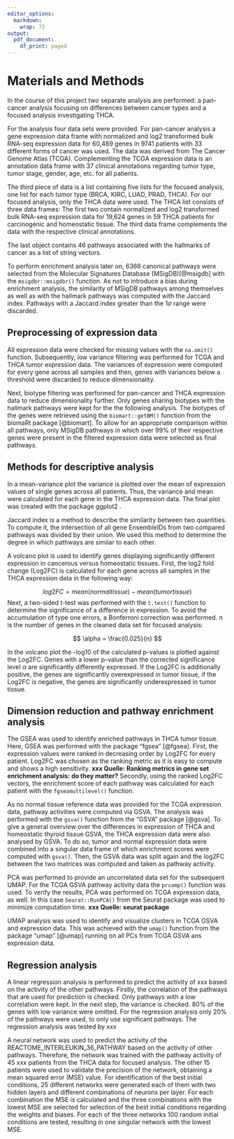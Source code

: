 ```yaml
---
editor_options:
  markdown:
    wrap: 72
output:
  pdf_document:
    df_print: paged
---
```


# Materials and Methods

In the course of this project two separate analysis are performed: a
pan-cancer analysis focusing on differences between cancer types and a
focused analysis investigating THCA.

For the analysis four data sets were provided. For pan-cancer analysis a
gene expression data frame with normalized and log2 transformed bulk
RNA-seq expression data for 60,489 genes in 9741 patients with 33
different forms of cancer was used. The data was derived from The Cancer
Genome Atlas (TCGA). Complementing the TCGA expression data is an
annotation data frame with 37 clinical annotations regarding tumor type,
tumor stage, gender, age, etc. for all patients.

The third piece of data is a list containing five lists for the focused
analysis, one list for each tumor type (BRCA, KIRC, LUAD, PRAD, THCA).
For our focused analysis, only the THCA data were used. The THCA list
consists of three data frames: The first two contain normalized and log2
transformed bulk RNA-seq expression data for 19,624 genes in 59 THCA
patients for carcinogenic and homeostatic tissue. The third data frame
complements the data with the respective clinical annotations.

The last object contains 46 pathways associated with the hallmarks of
cancer as a list of string vectors.

To perform enrichment analysis later on, 6366 canonical pathways were
selected from the Molecular Signatures Database (MSigDB)[@msigdb] with
the `msigdbr::msigdbr()` function. As not to introduce a bias during
enrichment analysis, the similarity of MSigDB pathways among themselves
as well as with the hallmark pathways was computed with the Jaccard
index. Pathways with a Jaccard index greater than the 1$\sigma$ range
were discarded.

## Preprocessing of expression data

All expression data were checked for missing values with the `na.omit()`
function. Subsequently, low variance filtering was performed for TCGA
and THCA tumor expression data. The variances of expression were
computed for every gene across all samples and then, genes with
variances below a threshold were discarded to reduce dimensionality.

Next, biotype filtering was performed for pan-cancer and THCA expression
data to reduce dimensionality further. Only genes sharing biotypes with
the hallmark pathways were kept for the the following analysis. The
biotypes of the genes were retrieved using the `biomart::getBM()`
function from the biomaRt package [@biomart]. To allow for an
appropriate comparison within all pathways, only MSigDB pathways in
which over 99% of their respective genes were present in the filtered
expression data were selected as final pathways.

## Methods for descriptive analysis

In a mean-variance plot the variance is plotted over the mean of
expression values of single genes across all patients. Thus, the
variance and mean were calculated for each gene in the THCA expression
data. The final plot was created with the package ggplot2 \ref{ggplot2}.

Jaccard index is a method to describe the similarity between two
quantities. To compute it, the intersection of all gene EnsembleIDs from
two compared pathways was divided by their union. We used this method to
determine the degree in which pathways are similar to each other.

A volcano plot is used to identify genes displaying significantly
different expression in cancerous versus homeostatic tissues. First, the
log2 fold change (Log2FC) is calculated for each gene across all samples
in the THCA expression data in the following way:

$$
log2FC = mean(normal tissue) - mean(tumor tissue)
$$Next, a two-sided t-test was performed with the `t.test()` function to
determine the significance of a difference in expression. To avoid the
accumulation of type one errors, a Bonferroni correction was performed.
n is the number of genes in the cleaned data set for focused analysis:

$$
\alpha = \frac{0.025}{n}
$$

In the volcano plot the -log10 of the calculated p-values is plotted
against the Log2FC. Genes with a lower p-value than the corrected
significance level $\alpha$ are significantly differently expressed. If
the Log2FC is additionally positive, the genes are significantly
overexpressed in tumor tissue, if the Log2FC is negative, the genes are
significantly underexpressed in tumor tissue.

## Dimension reduction and pathway enrichment analysis

The GSEA was used to identify enriched pathways in THCA tumor tissue.
Here, GSEA was performed with the package "fgsea" [@fgsea]. First, the
expression values were ranked in decreasing order by Log2FC for every
patient. Log2FC was chosen as the ranking metric as it is easy to
compute and shows a high sensitivity. **xxx Quelle: Ranking metrics in
gene set enrichment analysis: do they matter?** Secondly, using the
ranked Log2FC vectors, the enrichment score of each pathway was
calculated for each patient with the `fgseamultilevel()` function.

As no normal tissue reference data was provided for the TCGA expression
data, pathway activities were computed via GSVA. The analysis was
performed with the `gsva()` function from the "GSVA" package [@gsva]. To
give a general overview over the differences in expression of THCA and
homeostatic thyroid tissue GSVA, the THCA expression data were also
analysed by GSVA. To do so, tumor and normal expression data were
combined into a singular data frame of which enrichment scores were
computed with `gsva()`. Then, the GSVA data was split again and the
log2FC between the two matrices was computed and taken as pathway
activity.

PCA was performed to provide an uncorrelated data set for the subsequent
UMAP. For the TCGA GSVA pathway activity data the `prcomp()` function
was used. To verify the results, PCA was performed on TCGA expression
data, as well. In this case `Seurat::RunPCA()` from the Seurat package
was used to minimize computation time. **xxx Quelle: seurat package**

UMAP analysis was used to identify and visualize clusters in TCGA GSVA
and expression data. This was achieved with the `umap()` function from
the package "umap" [@umap] running on all PCs from TCGA GSVA ans
expression data.

## Regression analysis

A linear regression analysis is performed to predict the activity of xxx
based on the activity of the other pathways. Firstly, the correlation of
the pathways that are used for prediction is checked. Only pathways with
a low correlation were kept. In the next step, the variance is checked.
80% of the genes with low variance were omitted. For the regression
analysis only 20% of the pathways were used, to only use significant
pathways. The regression analysis was tested by xxx

A neural network was used to predict the activity of the
REACTOME_INTERLEUKIN_36_PATHWAY based on the activity of other pathways.
Therefore, the network was trained with the pathway activity of 45 xxx
patients from the THCA data for focused analysis. The other 15 patients
were used to validate the precision of the network, obtaining a mean
squared error (MSE) value. For identification of the best initial
conditions, 25 different networks were generated each of them with two
hidden layers and different combinations of neurons per layer. For each
combination the MSE is calculated and the three combinations with the
lowest MSE are selected for selection of the best initial conditions
regarding the weights and biases. For each of the three networks 100
random initial conditions are tested, resulting in one singular network
with the lowest MSE.
